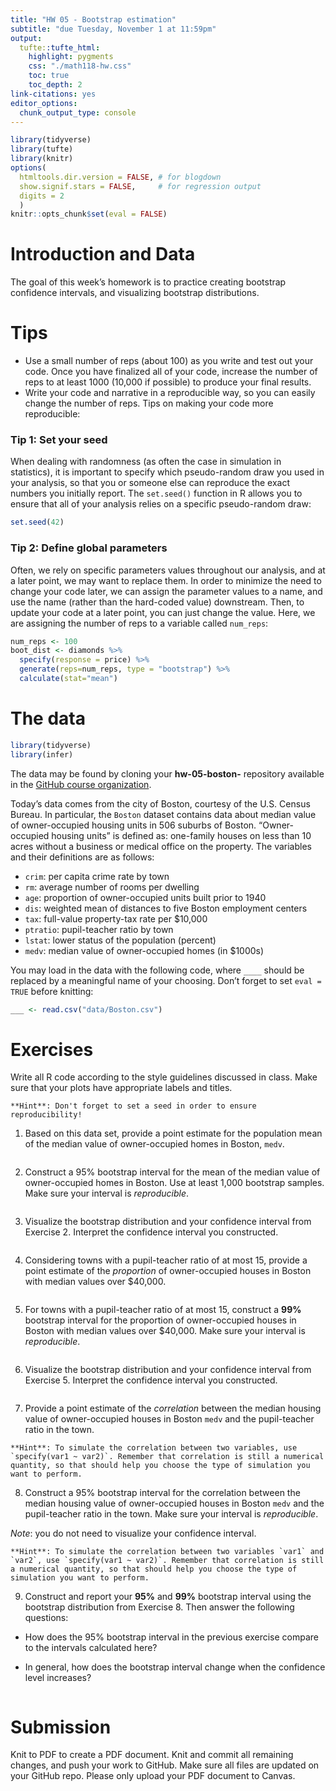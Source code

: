 ```yaml
---
title: "HW 05 - Bootstrap estimation"
subtitle: "due Tuesday, November 1 at 11:59pm"
output: 
  tufte::tufte_html:
    highlight: pygments
    css: "./math118-hw.css"
    toc: true
    toc_depth: 2
link-citations: yes
editor_options: 
  chunk_output_type: console
---
```


```r
library(tidyverse)
library(tufte)
library(knitr)
options(
  htmltools.dir.version = FALSE, # for blogdown
  show.signif.stars = FALSE,     # for regression output
  digits = 2
  )
knitr::opts_chunk$set(eval = FALSE)
```

# Introduction and Data

The goal of this week's homework is to practice creating bootstrap confidence intervals, and visualizing bootstrap distributions. 

# Tips 

- Use a small number of reps (about 100) as you write and test out your code. Once you have finalized all of your code, increase the number of reps to at least 1000 (10,000 if possible) to produce your final results. 
- Write your code and narrative in a reproducible way, so you can easily change the number of reps. Tips on making your code more reproducible:

### Tip 1: Set your seed

When dealing with randomness (as often the case in simulation in statistics), it is important to specify which pseudo-random draw you used in your analysis, so that you or someone else can reproduce the exact numbers you initially report. The `set.seed()` function in R allows you to ensure that all of your analysis relies on a specific pseudo-random draw:

```r
set.seed(42)
```

### Tip 2: Define global parameters

Often, we rely on specific parameters values throughout our analysis, and at a later point, we may want to replace them. In order to minimize the need to change your code later, we can assign the parameter values to a name, and use the name (rather than the hard-coded value) downstream. Then, to update your code at a later point, you can just change the value. Here, we are assigning the number of reps to a variable called `num_reps`:

```r
num_reps <- 100
boot_dist <- diamonds %>%
  specify(response = price) %>%
  generate(reps=num_reps, type = "bootstrap") %>%
  calculate(stat="mean")
```


# The data

```r
library(tidyverse)
library(infer)
```

The data may be found by cloning your **hw-05-boston-**  repository available in the [GitHub course organization](https://github.com/math118-fall2022).

Today's data comes from the city of Boston, courtesy of the U.S. Census Bureau. In particular, the `Boston` dataset contains data about median value of owner-occupied housing units in 506 suburbs of Boston. "Owner-occupied housing units" is defined as: one-family houses on less than 10 acres without a business or medical office on the property. The variables and their definitions are as follows:

  - `crim`: per capita crime rate by town 
  - `rm`: average number of rooms per dwelling
  - `age`: proportion of owner-occupied units built prior to 1940
  - `dis`: weighted mean of distances to five Boston employment centers
  - `tax`: full-value property-tax rate per $10,000
  - `ptratio`: pupil-teacher ratio by town
  - `lstat`: lower status of the population (percent)
  - `medv`: median value of owner-occupied homes (in $1000s)

You may load in the data with the following code, where `____` should be
replaced by a meaningful name of your choosing. Don't forget to set `eval = TRUE` before knitting:


```r
___ <- read.csv("data/Boston.csv")
```

# Exercises

Write all R code according to the style guidelines discussed in class. Make sure that your plots have appropriate labels and titles.

```marginfigure
**Hint**: Don't forget to set a seed in order to ensure reproducibility!
```

1. Based on this data set, provide a point estimate for the population mean of the median value of owner-occupied homes in Boston, `medv`. 

```marginfigure
```

2. Construct a 95%  bootstrap interval for the mean of the median value of owner-occupied homes in Boston. Use at least 1,000 bootstrap samples. Make sure your interval is *reproducible*.

```marginfigure
```

3. Visualize the bootstrap distribution and your confidence interval from 
Exercise 2. Interpret the confidence interval you constructed. 

```marginfigure
```

4. Considering towns with a pupil-teacher ratio of at most 15, provide a point estimate of the *proportion* of owner-occupied houses in Boston with median values over $40,000.

```marginfigure
```

5. For towns with a pupil-teacher ratio of at most 15, construct a **99%**  bootstrap interval for the proportion of owner-occupied
houses in Boston with median values over $40,000.  Make sure your interval is *reproducible*.

```marginfigure
```

6. Visualize the bootstrap distribution and your confidence interval from 
Exercise 5. Interpret the confidence interval you constructed.


```marginfigure

```

7. Provide a point estimate of the *correlation* between the median housing value of owner-occupied houses in Boston `medv` and the pupil-teacher ratio in the town.

```marginfigure
**Hint**: To simulate the correlation between two variables, use `specify(var1 ~ var2)`. Remember that correlation is still a numerical quantity, so that should help you choose the type of simulation you want to perform.
```

8. Construct a 95% bootstrap interval for the correlation between the median housing value of owner-occupied houses in Boston `medv` and the pupil-teacher ratio in the town. Make sure your interval is *reproducible*.

*Note*: you do not need to visualize your confidence interval.

```marginfigure
**Hint**: To simulate the correlation between two variables `var1` and `var2`, use `specify(var1 ~ var2)`. Remember that correlation is still a numerical quantity, so that should help you choose the type of simulation you want to perform.
```

9. Construct and report your **95%** and **99%** bootstrap interval using the bootstrap distribution from Exercise 8. Then answer the following questions:
  
  - How does the 95% bootstrap interval in the previous exercise compare to the intervals calculated here?
  
  - In general, how does the bootstrap interval change when the confidence level increases?
    
```marginfigure
```

# Submission

Knit to PDF to create a PDF document. Knit and commit all remaining changes, 
and push your work to GitHub. Make sure all files are updated on your GitHub 
repo. Please only upload your PDF document to Canvas.
